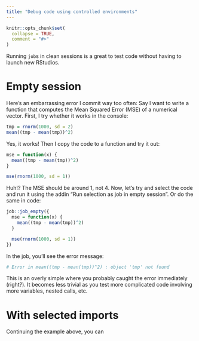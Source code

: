 ```yaml
---
title: "Debug code using controlled environments"
---
```


```r
knitr::opts_chunk$set(
  collapse = TRUE,
  comment = "#>"
)
```

Running `job`s in clean sessions is a great to test code without having to launch new RStudios.


# Empty session
Here's an embarrassing error I commit way too often: Say I want to write a function that computes the Mean Squared Error (MSE) of a numerical vector. First, I try whether it works in the console:

```r
tmp = rnorm(1000, sd = 2)
mean((tmp - mean(tmp))^2)
```

Yes, it works! Then I copy the code to a function and try it out:

```r
mse = function(x) {
  mean((tmp - mean(tmp))^2)
}

mse(rnorm(1000, sd = 1))
```
Huh!? The MSE should be around 1, not 4. Now, let's try and select the code and run it using the addin "Run selection as job in empty session". Or do the same in code:

```r
job::job_empty({
  mse = function(x) {
    mean((tmp - mean(tmp))^2)
  }

  mse(rnorm(1000, sd = 1))
})
```

In the job, you'll see the error message:

```r
# Error in mean((tmp - mean(tmp))^2) : object 'tmp' not found 
```

This is an overly simple where you probably caught the error immediately (right?). It becomes less trivial as you test more complicated code involving more variables, nested calls, etc.


# With selected imports
Continuing the example above, you can 
